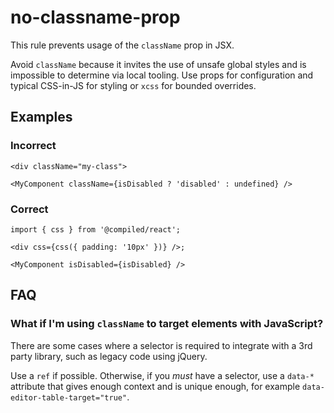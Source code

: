 # no-classname-prop

This rule prevents usage of the `className` prop in JSX.

Avoid `className` because it invites the use of unsafe global styles and is impossible to determine via local tooling. Use props for configuration and typical CSS-in-JS for styling or `xcss` for bounded overrides.

## Examples

### Incorrect

```tsx
<div className="my-class">
```

```tsx
<MyComponent className={isDisabled ? 'disabled' : undefined} />
```

### Correct

```tsx
import { css } from '@compiled/react';

<div css={css({ padding: '10px' })} />;
```

```tsx
<MyComponent isDisabled={isDisabled} />
```

## FAQ

### What if I'm using `className` to target elements with JavaScript?

There are some cases where a selector is required to integrate with a 3rd party library,
such as legacy code using jQuery.

Use a `ref` if possible. Otherwise, if you _must_ have a selector, use a `data-*` attribute that gives enough context and is unique enough, for example `data-editor-table-target="true"`.
